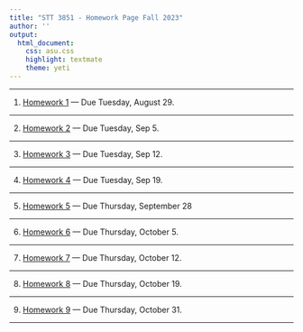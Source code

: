 ```yaml
---
title: "STT 3851 - Homework Page Fall 2023"
author: ''
output:
  html_document:
    css: asu.css
    highlight: textmate
    theme: yeti
---
```


***

1) [Homework 1](..\Homework\HW1chapter1F2022.pdf) --- Due Tuesday, August 29.

***



2) [Homework 2](..\Homework\HW2chapter2F2022.pdf) --- Due Tuesday, Sep 5. 

***

3) [Homework 3](..\Homework\HW3chapter2F2022.pdf) --- Due Tuesday, Sep 12. 


***


4) [Homework 4](..\Homework\HW4chapter2F2022.pdf) --- Due Tuesday, Sep 19. 

***


5) [Homework 5](..\Homework\HW5chapter3F2022.pdf) --- Due Thursday, September 28

***



6) [Homework 6](..\Homework\HW6chapter3F2022.pdf) --- Due Thursday, October 5. 

***


7) [Homework 7](..\Homework\HW7chapter3F2022.pdf) --- Due Thursday, October 12. 

***


8) [Homework 8](..\Homework\HW8chapter3F2022.pdf) --- Due Thursday, October 19. 

***


9) [Homework 9](..\Homework\HW9chapter5F2022.pdf) --- Due Thursday, October 31. 

***
<!--

10) [Homework 10](..\Homework\HW10chapter6F2022.pdf) --- Due Thursday, April 27. 

***
-->
